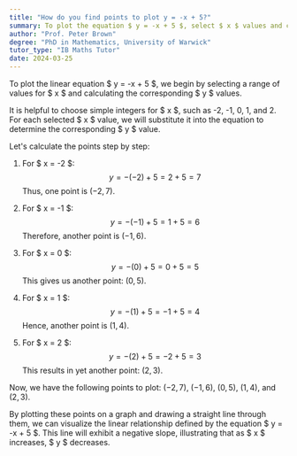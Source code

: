 ```yaml
---
title: "How do you find points to plot y = -x + 5?"
summary: To plot the equation $ y = -x + 5 $, select $ x $ values and compute the corresponding $ y $ values for accurate graphing.
author: "Prof. Peter Brown"
degree: "PhD in Mathematics, University of Warwick"
tutor_type: "IB Maths Tutor"
date: 2024-03-25
---
```


To plot the linear equation $ y = -x + 5 $, we begin by selecting a range of values for $ x $ and calculating the corresponding $ y $ values. 

It is helpful to choose simple integers for $ x $, such as -2, -1, 0, 1, and 2. For each selected $ x $ value, we will substitute it into the equation to determine the corresponding $ y $ value.

Let's calculate the points step by step:

1. For $ x = -2 $:
   $$
   y = -(-2) + 5 = 2 + 5 = 7
   $$
   Thus, one point is $(-2, 7)$.

2. For $ x = -1 $:
   $$
   y = -(-1) + 5 = 1 + 5 = 6
   $$
   Therefore, another point is $(-1, 6)$.

3. For $ x = 0 $:
   $$
   y = -(0) + 5 = 0 + 5 = 5
   $$
   This gives us another point: $(0, 5)$.

4. For $ x = 1 $:
   $$
   y = -(1) + 5 = -1 + 5 = 4
   $$
   Hence, another point is $(1, 4)$.

5. For $ x = 2 $:
   $$
   y = -(2) + 5 = -2 + 5 = 3
   $$
   This results in yet another point: $(2, 3)$.

Now, we have the following points to plot: $(-2, 7)$, $(-1, 6)$, $(0, 5)$, $(1, 4)$, and $(2, 3)$. 

By plotting these points on a graph and drawing a straight line through them, we can visualize the linear relationship defined by the equation $ y = -x + 5 $. This line will exhibit a negative slope, illustrating that as $ x $ increases, $ y $ decreases.
    